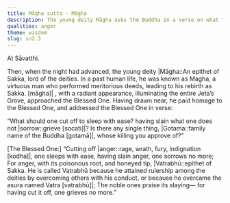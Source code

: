 ```yaml
---
title: Māgha sutta - Māgha
description: The young deity Māgha asks the Buddha in a verse on what to cut off to sleep with ease and grieve no more. The Buddha advises to cut off anger.
qualities: anger
theme: wisdom
slug: sn2.3
---
```


At Sāvatthi.

Then, when the night had advanced, the young deity |Māgha::An epithet of Sakka, lord of the deities. In a past human life, he was known as Magha, a virtuous man who performed meritorious deeds, leading to his rebirth as Sakka. [māgha]| , with a radiant appearance, illuminating the entire Jeta’s Grove, approached the Blessed One. Having drawn near, he paid homage to the Blessed One, and addressed the Blessed One in verse:

“What should one cut off to sleep with ease?
having slain what one does not |sorrow::grieve [socati]|?
Is there any single thing, |Gotama::family name of the Buddha [gotamā]|,
whose killing you approve of?”

[The Blessed One:] “Cutting off |anger::rage, wrath, fury, indignation [kodha]|, one sleeps with ease,
having slain anger, one sorrows no more;
For anger, with its poisonous root,
and honeyed tip, |Vatrabhū::epithet of Sakka. He is called Vatrabhū because he attained rulership among the deities by overcoming others with his conduct, or because he overcame the asura named Vatra [vatrabhū]|;
The noble ones praise its slaying—
for having cut it off, one grieves no more.”